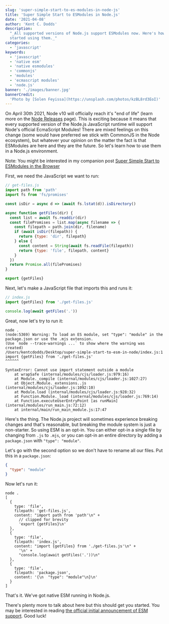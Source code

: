 ```yaml
---
slug: 'super-simple-start-to-es-modules-in-node-js'
title: 'Super Simple Start to ESModules in Node.js'
date: '2021-04-08'
author: 'Kent C. Dodds'
description:
  "_All supported versions of Node.js support ESModules now. Here's how to get
  started using them._"
categories:
  - 'javascript'
keywords:
  - 'javascript'
  - 'native esm'
  - 'native esmodules'
  - 'commonjs'
  - 'modules'
  - 'ecmascript modules'
  - 'node.js'
banner: './images/banner.jpg'
bannerCredit:
  'Photo by [Solen Feyissa](https://unsplash.com/photos/kzBL8rd3EoI)'
---
```


On April 30th 2021, Node v10 will officially reach it's "end of life" (learn
more on the [Node Releases](https://nodejs.org/en/about/releases/) page). This
is exciting because it means that every supported version of the Node.js
JavaScript runtime will support Node's official EcmaScript Modules! There are
mixed feelings on this change (some would have preferred we stick with CommonJS
in the Node ecosystem), but whatever your opinion on the matter the fact is that
ESModules are here and they are the future. So let's learn how to use them in a
Node.js environment.

Note: You might be interested in my companion post
[Super Simple Start to ESModules in the Browser](/blog/super-simple-start-to-es-modules-in-the-browser)

First, we need the JavaScript we want to run:

```javascript
// get-files.js
import path from 'path'
import fs from 'fs/promises'

const isDir = async d => (await fs.lstat(d)).isDirectory()

async function getFiles(dir) {
  const list = await fs.readdir(dir)
  const filePromises = list.map(async filename => {
    const filepath = path.join(dir, filename)
    if (await isDir(filepath)) {
      return {type: 'dir', filepath}
    } else {
      const content = String(await fs.readFile(filepath))
      return {type: 'file', filepath, content}
    }
  })
  return Promise.all(filePromises)
}

export {getFiles}
```

Next, let's make a JavaScript file that imports this and runs it:

```javascript
// index.js
import {getFiles} from './get-files.js'

console.log(await getFiles('.'))
```

Great, now let's try to run it:

```
node .
(node:5369) Warning: To load an ES module, set "type": "module" in the package.json or use the .mjs extension.
(Use `node --trace-warnings ...` to show where the warning was created)
/Users/kentcdodds/Desktop/super-simple-start-to-esm-in-node/index.js:1
import {getFiles} from './get-files.js'
^^^^^^

SyntaxError: Cannot use import statement outside a module
    at wrapSafe (internal/modules/cjs/loader.js:979:16)
    at Module._compile (internal/modules/cjs/loader.js:1027:27)
    at Object.Module._extensions..js (internal/modules/cjs/loader.js:1092:10)
    at Module.load (internal/modules/cjs/loader.js:928:32)
    at Function.Module._load (internal/modules/cjs/loader.js:769:14)
    at Function.executeUserEntryPoint [as runMain] (internal/modules/run_main.js:72:12)
    at internal/main/run_main_module.js:17:47
```

Here's the thing. The Node.js project will sometimes experience breaking changes
and that's reasonable, but breaking the module system is just a non-starter. So
using ESM is an opt-in. You can either opt-in a single file by changing from
`.js` to `.mjs`, or you can opt-in an entire directory by adding a
`package.json` with `"type": "module"`.

Let's go with the second option so we don't have to rename all our files. Put
this in a `package.json`:

```json
{
  "type": "module"
}
```

Now let's run it:

```
node .
[
  {
    type: 'file',
    filepath: 'get-files.js',
    content: "import path from 'path'\n" +
      // clipped for brevity
      'export {getFiles}\n'
  },
  {
    type: 'file',
    filepath: 'index.js',
    content: "import {getFiles} from './get-files.js'\n" +
      '\n' +
      "console.log(await getFiles('.'))\n"
  },
  {
    type: 'file',
    filepath: 'package.json',
    content: '{\n  "type": "module"\n}\n'
  }
]
```

That's it. We've got native ESM running in Node.js.

There's plenty more to talk about here but this should get you started. You may
be interested in reading
[the official initial announcement of ESM support](https://nodejs.medium.com/announcing-core-node-js-support-for-ecmascript-modules-c5d6dc29b663).
Good luck!
